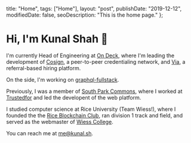  title: "Home",
  tags: ["Home"],
  layout: "post",
  publishDate: "2019-12-12",
  modifiedDate: false,
  seoDescription: "This is the home page."
};

# Hi, I'm Kunal Shah 👋

<SocialIcons />

I'm currently Head of Engineering at [On Deck](https://beondeck.com), where I'm leading the development of [Cosign](https://cosign.co), a peer-to-peer credentialing network, and [Via](https://via.beondeck.com), a referral-based hiring platform.

On the side, I'm working on [graphql-fullstack](https://github.com/kunalgorithm/graphql-fullstack).

Previously, I was a member of [South Park Commons](https://southparkcommons.com), where I worked at [Trustedfor](https://trustedfor.com) and led the developent of the web platform.

I studied computer science at Rice University (Team Wiess!), where I founded the the [Rice Blockchain Club](https://blockchain.rice.edu/), ran division 1 track and field, and served as the webmaster of [Wiess College](https://teamwiess.com).

You can reach me at [me@kunal.sh](mailto:me@kunal.sh).
